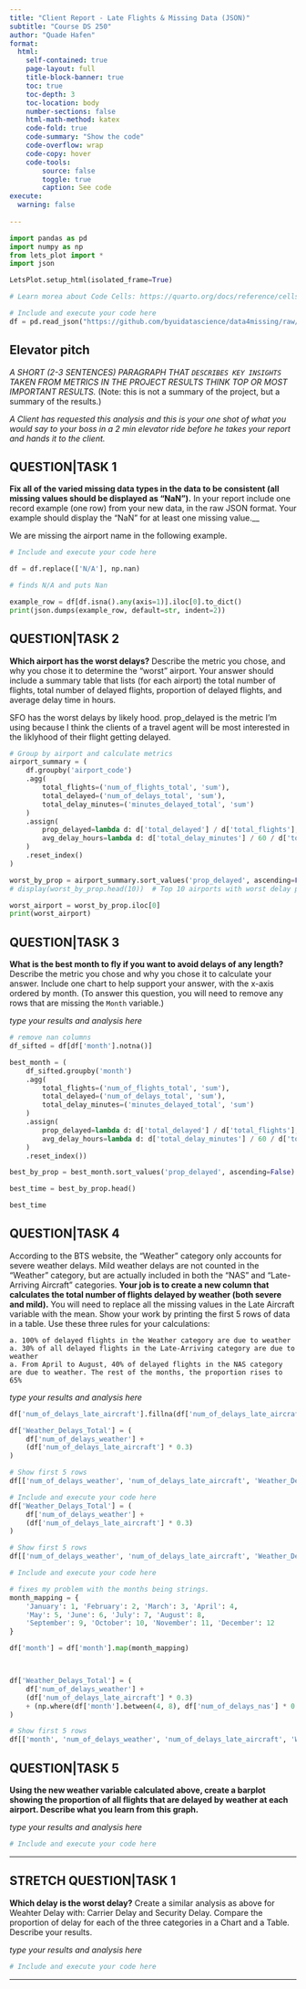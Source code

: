 ```yaml
---
title: "Client Report - Late Flights & Missing Data (JSON)"
subtitle: "Course DS 250"
author: "Quade Hafen"
format:
  html:
    self-contained: true
    page-layout: full
    title-block-banner: true
    toc: true
    toc-depth: 3
    toc-location: body
    number-sections: false
    html-math-method: katex
    code-fold: true
    code-summary: "Show the code"
    code-overflow: wrap
    code-copy: hover
    code-tools:
        source: false
        toggle: true
        caption: See code
execute: 
  warning: false
    
---
```


```python
import pandas as pd
import numpy as np
from lets_plot import *
import json

LetsPlot.setup_html(isolated_frame=True)
```


```python
# Learn morea about Code Cells: https://quarto.org/docs/reference/cells/cells-jupyter.html

# Include and execute your code here
df = pd.read_json("https://github.com/byuidatascience/data4missing/raw/master/data-raw/flights_missing/flights_missing.json")
```

## Elevator pitch
_A SHORT (2-3 SENTENCES) PARAGRAPH THAT `DESCRIBES KEY INSIGHTS` TAKEN FROM METRICS IN THE PROJECT RESULTS THINK TOP OR MOST IMPORTANT RESULTS._ (Note: this is not a summary of the project, but a summary of the results.)

_A Client has requested this analysis and this is your one shot of what you would say to your boss in a 2 min elevator ride before he takes your report and hands it to the client._

## QUESTION|TASK 1

__Fix all of the varied missing data types in the data to be consistent (all missing values should be displayed as “NaN”).__ In your report include one record example (one row) from your new data, in the raw JSON format. Your example should display the "NaN" for at least one missing value.__  

We are missing the airport name in the following example.

```python
# Include and execute your code here

df = df.replace(['N/A'], np.nan)

# finds N/A and puts Nan

example_row = df[df.isna().any(axis=1)].iloc[0].to_dict()
print(json.dumps(example_row, default=str, indent=2))


```


## QUESTION|TASK 2

__Which airport has the worst delays?__ Describe the metric you chose, and why you chose it to determine the “worst” airport. Your answer should include a summary table that lists (for each airport) the total number of flights, total number of delayed flights, proportion of delayed flights, and average delay time in hours.   

SFO has the worst delays by likely hood.
prop_delayed is the metric I'm using because I think the clients of 
a travel agent will be most interested in the liklyhood of their flight getting delayed.

```python

# Group by airport and calculate metrics
airport_summary = (
    df.groupby('airport_code')
    .agg(
        total_flights=('num_of_flights_total', 'sum'),
        total_delayed=('num_of_delays_total', 'sum'),
        total_delay_minutes=('minutes_delayed_total', 'sum')
    )
    .assign(
        prop_delayed=lambda d: d['total_delayed'] / d['total_flights'],
        avg_delay_hours=lambda d: d['total_delay_minutes'] / 60 / d['total_flights']
    )
    .reset_index()
)

worst_by_prop = airport_summary.sort_values('prop_delayed', ascending=False)
# display(worst_by_prop.head(10))  # Top 10 airports with worst delay proportion

worst_airport = worst_by_prop.iloc[0]
print(worst_airport)

```



## QUESTION|TASK 3

__What is the best month to fly if you want to avoid delays of any length?__ Describe the metric you chose and why you chose it to calculate your answer. Include one chart to help support your answer, with the x-axis ordered by month. (To answer this question, you will need to remove any rows that are missing the `Month` variable.)  

_type your results and analysis here_

```python
# remove nan columns
df_sifted = df[df['month'].notna()] 

best_month = (
    df_sifted.groupby('month')
    .agg(
        total_flights=('num_of_flights_total', 'sum'),
        total_delayed=('num_of_delays_total', 'sum'),
        total_delay_minutes=('minutes_delayed_total', 'sum')
    ) 
    .assign(
        prop_delayed=lambda d: d['total_delayed'] / d['total_flights'],
        avg_delay_hours=lambda d: d['total_delay_minutes'] / 60 / d['total_flights']
    )
    .reset_index())

best_by_prop = best_month.sort_values('prop_delayed', ascending=False)

best_time = best_by_prop.head()

best_time

```



## QUESTION|TASK 4

According to the BTS website, the “Weather” category only accounts for severe weather delays. Mild weather delays are not counted in the “Weather” category, but are actually included in both the “NAS” and “Late-Arriving Aircraft” categories. __Your job is to create a new column that calculates the total number of flights delayed by weather (both severe and mild).__ You will need to replace all the missing values in the Late Aircraft variable with the mean. Show your work by printing the first 5 rows of data in a table. Use these three rules for your calculations:  

    a. 100% of delayed flights in the Weather category are due to weather  
    a. 30% of all delayed flights in the Late-Arriving category are due to weather  
    a. From April to August, 40% of delayed flights in the NAS category are due to weather. The rest of the months, the proportion rises to 65%    

_type your results and analysis here_

```python


df['num_of_delays_late_aircraft'].fillna(df['num_of_delays_late_aircraft'].mean(), inplace=True)

df['Weather_Delays_Total'] = (
    df['num_of_delays_weather'] + 
    (df['num_of_delays_late_aircraft'] * 0.3) 
)

# Show first 5 rows
df[['num_of_delays_weather', 'num_of_delays_late_aircraft', 'Weather_Delays_Total']].head()
```


```python
# Include and execute your code here
df['Weather_Delays_Total'] = (
    df['num_of_delays_weather'] + 
    (df['num_of_delays_late_aircraft'] * 0.3) 
)

# Show first 5 rows
df[['num_of_delays_weather', 'num_of_delays_late_aircraft', 'Weather_Delays_Total']].head()
```


```python
# Include and execute your code here

# fixes my problem with the months being strings.
month_mapping = {
    'January': 1, 'February': 2, 'March': 3, 'April': 4,
    'May': 5, 'June': 6, 'July': 7, 'August': 8,
    'September': 9, 'October': 10, 'November': 11, 'December': 12
}

df['month'] = df['month'].map(month_mapping)



df['Weather_Delays_Total'] = (
    df['num_of_delays_weather'] + 
    (df['num_of_delays_late_aircraft'] * 0.3) 
    + (np.where(df['month'].between(4, 8), df['num_of_delays_nas'] * 0.4, df['num_of_delays_nas'] * 0.65))
)

# Show first 5 rows
df[['month', 'num_of_delays_weather', 'num_of_delays_late_aircraft', 'Weather_Delays_Total']].head()
```



## QUESTION|TASK 5

__Using the new weather variable calculated above, create a barplot showing the proportion of all flights that are delayed by weather at each airport. Describe what you learn from this graph.__  

_type your results and analysis here_
```python
# Include and execute your code here

```


---


## STRETCH QUESTION|TASK 1

__Which delay is the worst delay?__ Create a similar analysis as above for Weahter Delay with: Carrier Delay and Security Delay. Compare the proportion of delay for each of the three categories in a Chart and a Table. Describe your results.

_type your results and analysis here_

```python
# Include and execute your code here


```

---


